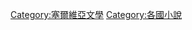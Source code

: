 {{Catnav|頁面分類|地理|国家|按國家分類|各國小說}}
{{Catnav|頁面分類|各種主題的頁面分類|按國家分類|各國小說}}
{{Catnav|頁面分類|人文學科|文学|各國文學|塞爾維亞文學}}

[[Category:塞爾維亞文學|Category:塞爾維亞文學]]
[[Category:各國小說|Category:各國小說]]